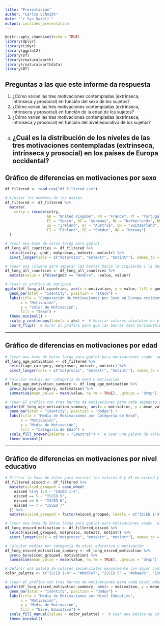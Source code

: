 ```yaml
---
title: "Presentación"
author: "Carlos Schmidt"
date: "`r Sys.Date()`"
output: ioslides_presentation
---
```


```r
knitr::opts_chunk$set(echo = TRUE)
library(dplyr)
library(tidyr)
library(ggplot2)
library(sf)
library(rnaturalearth)
library(rnaturalearthdata)
library(DT)
```

## Preguntas a las que este informe da respuesta

1. ¿Cómo varían las tres motivaciones contempladas (extrínseca, intrínseca y prosocial) en función del sexo de los sujetos?
2. ¿Cómo varían las tres motivaciones contempladas (extrínseca, intrínseca y prosocial) en función de la edad de los sujetos?
3. ¿Cómo varían las tres motivaciones contempladas (extrínseca, intrínseca y prosocial) en función del nivel educativo de los sujetos?
4. ¿Cuál es la distribución de los niveles de las tres motivaciones contempladas (extrínseca, intrínseca y prosocial) en los países de Europa occidental?
---

## Gráfico de diferencias en motivaciones por sexo
```r
df_filtered <- read.csv("df_filtered.csv")

# Ajustar los nombres de los países
df_filtered <- df_filtered %>%
  mutate(
    cntry = recode(cntry, 
                   GB = "United Kingdom", FR = "France", PT = "Portugal", IT = "Italy", 
                   ES = "Spain", DE = "Germany", NL = "Netherlands", BE = "Belgium", 
                   IE = "Ireland", AT = "Austria", CH = "Switzerland", DK = "Denmark", 
                   FI = "Finland", SE = "Sweden", NO = "Norway")
  )

# Crear una base de datos larga para ggplot
df_long_all_countries <- df_filtered %>%
  select(cntry, gndr, motprosoc, motextr, motintr) %>%
  pivot_longer(cols = c("motprosoc", "motextr", "motintr"), names_to = "motivation", values_to = "value")

# Crear una columna para separar las barras hacia la izquierda o la derecha
df_long_all_countries <- df_long_all_countries %>%
  mutate(value = ifelse(gndr == "Hombre", -value, value))

# Crear el gráfico de mariposa
ggplot(df_long_all_countries, aes(x = motivation, y = value, fill = gndr)) +
  geom_bar(stat = "identity", position = "stack") +
  labs(title = "Comparación de Motivaciones por Sexo en Europa occidental",
       x = "Motivación",
       y = "Valor de Motivación",
       fill = "Sexo") +
  theme_minimal() +
  scale_y_continuous(labels = abs) +  # Mostrar valores absolutos en el eje y
  coord_flip()  # Girar el gráfico para que las barras sean horizontales

```
---

## Gráfico de diferencias en motivaciones por edad
```r
# Crear una base de datos larga para ggplot para motivaciones según `age_category`
df_long_age_motivation <- df_filtered %>%
  select(age_category, motprosoc, motextr, motintr) %>%
  pivot_longer(cols = c("motprosoc", "motextr", "motintr"), names_to = "motivation", values_to = "value")

# Calcular medias por categoría de edad y motivación
df_long_age_motivation_summary <- df_long_age_motivation %>%
  group_by(age_category, motivation) %>%
  summarise(mean_value = mean(value, na.rm = TRUE), .groups = 'drop')  # Añadir .groups = 'drop' para suprimir el mensaje

# Crear el gráfico con tres barras de motivaciones para cada segmento de edad
ggplot(df_long_age_motivation_summary, aes(x = motivation, y = mean_value, fill = age_category)) +
  geom_bar(stat = "identity", position = "dodge") +
  labs(title = "Media de Motivaciones por Categoría de Edad",
       x = "Motivación",
       y = "Media de Motivación",
       fill = "Categoría de Edad") +
  scale_fill_brewer(palette = "Spectral") +  # Usar una paleta de colores secuencial
  theme_minimal()

```
---

## Gráfico de diferencias en motivaciones por nivel educativo
```r
# Filtrar la base de datos para excluir los valores 0 y 55 en eisced y agrupar categorías
df_filtered_eisced <- df_filtered %>%
  mutate(eisced_grouped = case_when(
    eisced %in% 1:4 ~ "ISCED 1-4",
    eisced == 5 ~ "ISCED 5",
    eisced == 6 ~ "ISCED 6",
    eisced == 7 ~ "ISCED 7"
  )) %>%
  mutate(eisced_grouped = factor(eisced_grouped, levels = c("ISCED 1-4", "ISCED 5", "ISCED 6", "ISCED 7")))

# Crear una base de datos larga para ggplot para motivaciones según `eisced_grouped`
df_long_eisced_motivation <- df_filtered_eisced %>%
  select(eisced_grouped, motprosoc, motextr, motintr) %>%
  pivot_longer(cols = c("motprosoc", "motextr", "motintr"), names_to = "motivation", values_to = "value")

# Calcular medias por categoría de nivel educativo y motivación
df_long_eisced_motivation_summary <- df_long_eisced_motivation %>%
  group_by(eisced_grouped, motivation) %>%
  summarise(mean_value = mean(value, na.rm = TRUE), .groups = 'drop')

# Definir una paleta de colores secuenciales manualmente con mayor contraste
color_palette <- c("ISCED 1-4" = "#bdd7e7", "ISCED 5" = "#6baed6", "ISCED 6" = "#3182bd", "ISCED 7" = "#08519c")

# Crear el gráfico con tres barras de motivaciones para cada nivel educativo
ggplot(df_long_eisced_motivation_summary, aes(x = motivation, y = mean_value, fill = eisced_grouped)) +
  geom_bar(stat = "identity", position = "dodge") +
  labs(title = "Media de Motivaciones por Nivel Educativo",
       x = "Motivación",
       y = "Media de Motivación",
       fill = "Nivel Educativo") +
  scale_fill_manual(values = color_palette) +  # Usar una paleta de colores secuencial definida manualmente
  theme_minimal()

```



